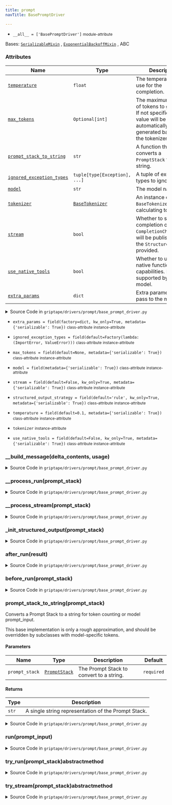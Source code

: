 ```yaml
---
title: prompt
navTitle: BasePromptDriver

---
```


-   `__all__ = ['BasePromptDriver']` <small>module-attribute</small>  <span id="griptape.drivers.prompt.__all__"></span> 

<span id="griptape.drivers.prompt.BasePromptDriver"></span>

Bases:
 [`SerializableMixin`](../../mixins/serializable_mixin.mdx#griptape.mixins.serializable_mixin.SerializableMixin "SerializableMixin (griptape.mixins.serializable_mixin.SerializableMixin)")
,  [`ExponentialBackoffMixin`](../../mixins/exponential_backoff_mixin.mdx#griptape.mixins.exponential_backoff_mixin.ExponentialBackoffMixin "ExponentialBackoffMixin (griptape.mixins.exponential_backoff_mixin.ExponentialBackoffMixin)")
, <span title="abc.ABC">ABC</span>

### Attributes

| Name                                                                                                                                                                                                                                                                                                                                                                | Type                                                                                                                                                                          | Description                                                                                                                        |
| ------------------------------------------------------------------------------------------------------------------------------------------------------------------------------------------------------------------------------------------------------------------------------------------------------------------------------------------------------------------- | ----------------------------------------------------------------------------------------------------------------------------------------------------------------------------- | ---------------------------------------------------------------------------------------------------------------------------------- |
| <a href="./#griptape.drivers.prompt.BasePromptDriver.temperature" title="temperature = field(default=0.1, metadata={'serializable': True})           class-attribute       instance-attribute    (griptape.drivers.prompt.BasePromptDriver.temperature)"><code class="language-python">temperature</code></a>                                                       | `float`                                                                                                                                                                       | The temperature to use for the completion.<br/>                                                                                    |
| <a href="./#griptape.drivers.prompt.BasePromptDriver.max_tokens" title="max_tokens = field(default=None, metadata={'serializable': True})           class-attribute       instance-attribute    (griptape.drivers.prompt.BasePromptDriver.max_tokens)"><code class="language-python">max_tokens</code></a>                                                          | `Optional[int]`                                                                                                                                                               | The maximum number of tokens to generate. If not specified, the value will be automatically generated based by the tokenizer.<br/> |
| <a href="./#griptape.drivers.prompt.BasePromptDriver.prompt_stack_to_string" title="prompt_stack_to_string(prompt_stack) (griptape.drivers.prompt.BasePromptDriver.prompt_stack_to_string)"><code class="language-python">prompt_stack_to_string</code></a>                                                                                                         | `str`                                                                                                                                                                         | A function that converts a `PromptStack` to a string.<br/>                                                                         |
| <a href="./#griptape.drivers.prompt.BasePromptDriver.ignored_exception_types" title="ignored_exception_types = field(default=Factory(lambda: (ImportError, ValueError)))           class-attribute       instance-attribute    (griptape.drivers.prompt.BasePromptDriver.ignored_exception_types)"><code class="language-python">ignored_exception_types</code></a> | `tuple[type[Exception], ...]`                                                                                                                                                 | A tuple of exception types to ignore.<br/>                                                                                         |
| <a href="./#griptape.drivers.prompt.BasePromptDriver.model" title="model = field(metadata={'serializable': True})           class-attribute       instance-attribute    (griptape.drivers.prompt.BasePromptDriver.model)"><code class="language-python">model</code></a>                                                                                            | `str`                                                                                                                                                                         | The model name.<br/>                                                                                                               |
| <a href="./#griptape.drivers.prompt.BasePromptDriver.tokenizer" title="tokenizer           instance-attribute    (griptape.drivers.prompt.BasePromptDriver.tokenizer)"><code class="language-python">tokenizer</code></a>                                                                                                                                           | <a href="../../tokenizers#griptape.tokenizers.BaseTokenizer" title="BaseTokenizer (griptape.tokenizers.BaseTokenizer)"><code class="language-python">BaseTokenizer</code></a> | An instance of `BaseTokenizer` to when calculating tokens.<br/>                                                                    |
| <a href="./#griptape.drivers.prompt.BasePromptDriver.stream" title="stream = field(default=False, kw_only=True, metadata={'serializable': True})           class-attribute       instance-attribute    (griptape.drivers.prompt.BasePromptDriver.stream)"><code class="language-python">stream</code></a>                                                           | `bool`                                                                                                                                                                        | Whether to stream the completion or not. `CompletionChunkEvent`s will be published to the `Structure` if one is provided.<br/>     |
| <a href="./#griptape.drivers.prompt.BasePromptDriver.use_native_tools" title="use_native_tools = field(default=False, kw_only=True, metadata={'serializable': True})           class-attribute       instance-attribute    (griptape.drivers.prompt.BasePromptDriver.use_native_tools)"><code class="language-python">use_native_tools</code></a>                   | `bool`                                                                                                                                                                        | Whether to use LLM's native function calling capabilities. Must be supported by the model.<br/>                                    |
| <a href="./#griptape.drivers.prompt.BasePromptDriver.extra_params" title="extra_params = field(factory=dict, kw_only=True, metadata={'serializable': True})           class-attribute       instance-attribute    (griptape.drivers.prompt.BasePromptDriver.extra_params)"><code class="language-python">extra_params</code></a>                                    | `dict`                                                                                                                                                                        | Extra parameters to pass to the model.<br/>                                                                                        |

<details><summary>Source Code in <code>griptape&#47;drivers&#47;prompt&#47;base_prompt_driver.py</code></summary>

```python
@define(kw_only=True)
class BasePromptDriver(SerializableMixin, ExponentialBackoffMixin, ABC):
    """Base class for the Prompt Drivers.

    Attributes:
        temperature: The temperature to use for the completion.
        max_tokens: The maximum number of tokens to generate. If not specified, the value will be automatically generated based by the tokenizer.
        prompt_stack_to_string: A function that converts a `PromptStack` to a string.
        ignored_exception_types: A tuple of exception types to ignore.
        model: The model name.
        tokenizer: An instance of `BaseTokenizer` to when calculating tokens.
        stream: Whether to stream the completion or not. `CompletionChunkEvent`s will be published to the `Structure` if one is provided.
        use_native_tools: Whether to use LLM's native function calling capabilities. Must be supported by the model.
        extra_params: Extra parameters to pass to the model.
    """

    temperature: float = field(default=0.1, metadata={"serializable": True})
    max_tokens: Optional[int] = field(default=None, metadata={"serializable": True})
    ignored_exception_types: tuple[type[Exception], ...] = field(default=Factory(lambda: (ImportError, ValueError)))
    model: str = field(metadata={"serializable": True})
    tokenizer: BaseTokenizer
    stream: bool = field(default=False, kw_only=True, metadata={"serializable": True})
    use_native_tools: bool = field(default=False, kw_only=True, metadata={"serializable": True})
    structured_output_strategy: StructuredOutputStrategy = field(
        default="rule", kw_only=True, metadata={"serializable": True}
    )
    extra_params: dict = field(factory=dict, kw_only=True, metadata={"serializable": True})

    def before_run(self, prompt_stack: PromptStack) -> None:
        self._init_structured_output(prompt_stack)
        EventBus.publish_event(StartPromptEvent(model=self.model, prompt_stack=prompt_stack))

    def after_run(self, result: Message) -> None:
        EventBus.publish_event(
            FinishPromptEvent(
                model=self.model,
                result=result.value,
                input_token_count=result.usage.input_tokens,
                output_token_count=result.usage.output_tokens,
            ),
        )

    @observable(tags=["PromptDriver.run()"])
    def run(self, prompt_input: PromptStack | BaseArtifact) -> Message:
        if isinstance(prompt_input, BaseArtifact):
            prompt_stack = PromptStack.from_artifact(prompt_input)
        else:
            prompt_stack = prompt_input

        for attempt in self.retrying():
            with attempt:
                self.before_run(prompt_stack)

                result = self.__process_stream(prompt_stack) if self.stream else self.__process_run(prompt_stack)

                self.after_run(result)

                return result
        raise Exception("prompt driver failed after all retry attempts")

    def prompt_stack_to_string(self, prompt_stack: PromptStack) -> str:
        """Converts a Prompt Stack to a string for token counting or model prompt_input.

        This base implementation is only a rough approximation, and should be overridden by subclasses with model-specific tokens.

        Args:
            prompt_stack: The Prompt Stack to convert to a string.

        Returns:
            A single string representation of the Prompt Stack.
        """
        prompt_lines = []

        for i in prompt_stack.messages:
            content = i.to_text()
            if i.is_user():
                prompt_lines.append(f"User: {content}")
            elif i.is_assistant():
                prompt_lines.append(f"Assistant: {content}")
            else:
                prompt_lines.append(content)

        prompt_lines.append("Assistant:")

        return "\n\n".join(prompt_lines)

    @abstractmethod
    def try_run(self, prompt_stack: PromptStack) -> Message: ...

    @abstractmethod
    def try_stream(self, prompt_stack: PromptStack) -> Iterator[DeltaMessage]: ...

    def _init_structured_output(self, prompt_stack: PromptStack) -> None:
        from griptape.tools import StructuredOutputTool

        if (output_schema := prompt_stack.output_schema) is not None:
            if self.structured_output_strategy == "tool":
                structured_output_tool = StructuredOutputTool(output_schema=output_schema)
                if structured_output_tool not in prompt_stack.tools:
                    prompt_stack.tools.append(structured_output_tool)
            elif self.structured_output_strategy == "rule":
                output_artifact = TextArtifact(JsonSchemaRule(prompt_stack.to_output_json_schema()).to_text())
                system_messages = prompt_stack.system_messages
                if system_messages:
                    last_system_message = prompt_stack.system_messages[-1]
                    last_system_message.content.extend(
                        [
                            TextMessageContent(TextArtifact("\n\n")),
                            TextMessageContent(output_artifact),
                        ]
                    )
                else:
                    prompt_stack.messages.insert(
                        0,
                        Message(
                            content=[TextMessageContent(output_artifact)],
                            role=Message.SYSTEM_ROLE,
                        ),
                    )

    def __process_run(self, prompt_stack: PromptStack) -> Message:
        return self.try_run(prompt_stack)

    def __process_stream(self, prompt_stack: PromptStack) -> Message:
        delta_contents: dict[int, list[BaseDeltaMessageContent]] = {}
        usage = DeltaMessage.Usage()

        # Aggregate all content deltas from the stream
        message_deltas = self.try_stream(prompt_stack)
        for message_delta in message_deltas:
            usage += message_delta.usage
            content = message_delta.content

            if content is not None:
                if content.index in delta_contents:
                    delta_contents[content.index].append(content)
                else:
                    delta_contents[content.index] = [content]
                if isinstance(content, TextDeltaMessageContent):
                    EventBus.publish_event(TextChunkEvent(token=content.text, index=content.index))
                elif isinstance(content, AudioDeltaMessageContent) and content.data is not None:
                    EventBus.publish_event(AudioChunkEvent(data=content.data))
                elif isinstance(content, ActionCallDeltaMessageContent):
                    EventBus.publish_event(
                        ActionChunkEvent(
                            partial_input=content.partial_input,
                            tag=content.tag,
                            name=content.name,
                            path=content.path,
                            index=content.index,
                        ),
                    )

        # Build a complete content from the content deltas
        return self.__build_message(list(delta_contents.values()), usage)

    def __build_message(
        self, delta_contents: list[list[BaseDeltaMessageContent]], usage: DeltaMessage.Usage
    ) -> Message:
        content = []
        for delta_content in delta_contents:
            text_deltas = [delta for delta in delta_content if isinstance(delta, TextDeltaMessageContent)]
            audio_deltas = [delta for delta in delta_content if isinstance(delta, AudioDeltaMessageContent)]
            action_deltas = [delta for delta in delta_content if isinstance(delta, ActionCallDeltaMessageContent)]

            if text_deltas:
                content.append(TextMessageContent.from_deltas(text_deltas))
            if audio_deltas:
                content.append(AudioMessageContent.from_deltas(audio_deltas))
            if action_deltas:
                content.append(ActionCallMessageContent.from_deltas(action_deltas))

        return Message(
            content=content,
            role=Message.ASSISTANT_ROLE,
            usage=Message.Usage(input_tokens=usage.input_tokens, output_tokens=usage.output_tokens),
        )
```

</details>

-   `extra_params = field(factory=dict, kw_only=True, metadata={'serializable': True})` <small>class-attribute</small> <small>instance-attribute</small>  <span id="griptape.drivers.prompt.BasePromptDriver.extra_params"></span> 

-   `ignored_exception_types = field(default=Factory(lambda: (ImportError, ValueError)))` <small>class-attribute</small> <small>instance-attribute</small>  <span id="griptape.drivers.prompt.BasePromptDriver.ignored_exception_types"></span> 

-   `max_tokens = field(default=None, metadata={'serializable': True})` <small>class-attribute</small> <small>instance-attribute</small>  <span id="griptape.drivers.prompt.BasePromptDriver.max_tokens"></span> 

-   `model = field(metadata={'serializable': True})` <small>class-attribute</small> <small>instance-attribute</small>  <span id="griptape.drivers.prompt.BasePromptDriver.model"></span> 

-   `stream = field(default=False, kw_only=True, metadata={'serializable': True})` <small>class-attribute</small> <small>instance-attribute</small>  <span id="griptape.drivers.prompt.BasePromptDriver.stream"></span> 

-   `structured_output_strategy = field(default='rule', kw_only=True, metadata={'serializable': True})` <small>class-attribute</small> <small>instance-attribute</small>  <span id="griptape.drivers.prompt.BasePromptDriver.structured_output_strategy"></span> 

-   `temperature = field(default=0.1, metadata={'serializable': True})` <small>class-attribute</small> <small>instance-attribute</small>  <span id="griptape.drivers.prompt.BasePromptDriver.temperature"></span> 

-   `tokenizer` <small>instance-attribute</small>  <span id="griptape.drivers.prompt.BasePromptDriver.tokenizer"></span> 

-   `use_native_tools = field(default=False, kw_only=True, metadata={'serializable': True})` <small>class-attribute</small> <small>instance-attribute</small>  <span id="griptape.drivers.prompt.BasePromptDriver.use_native_tools"></span> 

<span id="griptape.drivers.prompt.BasePromptDriver.__build_message"></span>

### \_\_build_message(delta_contents, usage)

<details><summary>Source Code in <code>griptape&#47;drivers&#47;prompt&#47;base_prompt_driver.py</code></summary>

```python
def __build_message(
    self, delta_contents: list[list[BaseDeltaMessageContent]], usage: DeltaMessage.Usage
) -> Message:
    content = []
    for delta_content in delta_contents:
        text_deltas = [delta for delta in delta_content if isinstance(delta, TextDeltaMessageContent)]
        audio_deltas = [delta for delta in delta_content if isinstance(delta, AudioDeltaMessageContent)]
        action_deltas = [delta for delta in delta_content if isinstance(delta, ActionCallDeltaMessageContent)]

        if text_deltas:
            content.append(TextMessageContent.from_deltas(text_deltas))
        if audio_deltas:
            content.append(AudioMessageContent.from_deltas(audio_deltas))
        if action_deltas:
            content.append(ActionCallMessageContent.from_deltas(action_deltas))

    return Message(
        content=content,
        role=Message.ASSISTANT_ROLE,
        usage=Message.Usage(input_tokens=usage.input_tokens, output_tokens=usage.output_tokens),
    )
```

</details>

<span id="griptape.drivers.prompt.BasePromptDriver.__process_run"></span>

### \_\_process_run(prompt_stack)

<details><summary>Source Code in <code>griptape&#47;drivers&#47;prompt&#47;base_prompt_driver.py</code></summary>

```python
def __process_run(self, prompt_stack: PromptStack) -> Message:
    return self.try_run(prompt_stack)
```

</details>

<span id="griptape.drivers.prompt.BasePromptDriver.__process_stream"></span>

### \_\_process_stream(prompt_stack)

<details><summary>Source Code in <code>griptape&#47;drivers&#47;prompt&#47;base_prompt_driver.py</code></summary>

```python
def __process_stream(self, prompt_stack: PromptStack) -> Message:
    delta_contents: dict[int, list[BaseDeltaMessageContent]] = {}
    usage = DeltaMessage.Usage()

    # Aggregate all content deltas from the stream
    message_deltas = self.try_stream(prompt_stack)
    for message_delta in message_deltas:
        usage += message_delta.usage
        content = message_delta.content

        if content is not None:
            if content.index in delta_contents:
                delta_contents[content.index].append(content)
            else:
                delta_contents[content.index] = [content]
            if isinstance(content, TextDeltaMessageContent):
                EventBus.publish_event(TextChunkEvent(token=content.text, index=content.index))
            elif isinstance(content, AudioDeltaMessageContent) and content.data is not None:
                EventBus.publish_event(AudioChunkEvent(data=content.data))
            elif isinstance(content, ActionCallDeltaMessageContent):
                EventBus.publish_event(
                    ActionChunkEvent(
                        partial_input=content.partial_input,
                        tag=content.tag,
                        name=content.name,
                        path=content.path,
                        index=content.index,
                    ),
                )

    # Build a complete content from the content deltas
    return self.__build_message(list(delta_contents.values()), usage)
```

</details>

<span id="griptape.drivers.prompt.BasePromptDriver._init_structured_output"></span>

### \_init_structured_output(prompt_stack)

<details><summary>Source Code in <code>griptape&#47;drivers&#47;prompt&#47;base_prompt_driver.py</code></summary>

```python
def _init_structured_output(self, prompt_stack: PromptStack) -> None:
    from griptape.tools import StructuredOutputTool

    if (output_schema := prompt_stack.output_schema) is not None:
        if self.structured_output_strategy == "tool":
            structured_output_tool = StructuredOutputTool(output_schema=output_schema)
            if structured_output_tool not in prompt_stack.tools:
                prompt_stack.tools.append(structured_output_tool)
        elif self.structured_output_strategy == "rule":
            output_artifact = TextArtifact(JsonSchemaRule(prompt_stack.to_output_json_schema()).to_text())
            system_messages = prompt_stack.system_messages
            if system_messages:
                last_system_message = prompt_stack.system_messages[-1]
                last_system_message.content.extend(
                    [
                        TextMessageContent(TextArtifact("\n\n")),
                        TextMessageContent(output_artifact),
                    ]
                )
            else:
                prompt_stack.messages.insert(
                    0,
                    Message(
                        content=[TextMessageContent(output_artifact)],
                        role=Message.SYSTEM_ROLE,
                    ),
                )
```

</details>

<span id="griptape.drivers.prompt.BasePromptDriver.after_run"></span>

### after_run(result)

<details><summary>Source Code in <code>griptape&#47;drivers&#47;prompt&#47;base_prompt_driver.py</code></summary>

```python
def after_run(self, result: Message) -> None:
    EventBus.publish_event(
        FinishPromptEvent(
            model=self.model,
            result=result.value,
            input_token_count=result.usage.input_tokens,
            output_token_count=result.usage.output_tokens,
        ),
    )
```

</details>

<span id="griptape.drivers.prompt.BasePromptDriver.before_run"></span>

### before_run(prompt_stack)

<details><summary>Source Code in <code>griptape&#47;drivers&#47;prompt&#47;base_prompt_driver.py</code></summary>

```python
def before_run(self, prompt_stack: PromptStack) -> None:
    self._init_structured_output(prompt_stack)
    EventBus.publish_event(StartPromptEvent(model=self.model, prompt_stack=prompt_stack))
```

</details>

<span id="griptape.drivers.prompt.BasePromptDriver.prompt_stack_to_string"></span>

### prompt_stack_to_string(prompt_stack)

Converts a Prompt Stack to a string for token counting or model prompt_input.

This base implementation is only a rough approximation, and should be overridden by subclasses with model-specific tokens.

#### Parameters

| Name           | Type                                                                                                                                                      | Description                                   | Default    |
| -------------- | --------------------------------------------------------------------------------------------------------------------------------------------------------- | --------------------------------------------- | ---------- |
| `prompt_stack` | <a href="../../common#griptape.common.PromptStack" title="PromptStack (griptape.common.PromptStack)"><code class="language-python">PromptStack</code></a> | The Prompt Stack to convert to a string.<br/> | `required` |

#### Returns

| Type  | Description                                              |
| ----- | -------------------------------------------------------- |
| `str` | A single string representation of the Prompt Stack.<br/> |

<details><summary>Source Code in <code>griptape&#47;drivers&#47;prompt&#47;base_prompt_driver.py</code></summary>

```python
def prompt_stack_to_string(self, prompt_stack: PromptStack) -> str:
    """Converts a Prompt Stack to a string for token counting or model prompt_input.

    This base implementation is only a rough approximation, and should be overridden by subclasses with model-specific tokens.

    Args:
        prompt_stack: The Prompt Stack to convert to a string.

    Returns:
        A single string representation of the Prompt Stack.
    """
    prompt_lines = []

    for i in prompt_stack.messages:
        content = i.to_text()
        if i.is_user():
            prompt_lines.append(f"User: {content}")
        elif i.is_assistant():
            prompt_lines.append(f"Assistant: {content}")
        else:
            prompt_lines.append(content)

    prompt_lines.append("Assistant:")

    return "\n\n".join(prompt_lines)
```

</details>

<span id="griptape.drivers.prompt.BasePromptDriver.run"></span>

### run(prompt_input)

<details><summary>Source Code in <code>griptape&#47;drivers&#47;prompt&#47;base_prompt_driver.py</code></summary>

```python
@observable(tags=["PromptDriver.run()"])
def run(self, prompt_input: PromptStack | BaseArtifact) -> Message:
    if isinstance(prompt_input, BaseArtifact):
        prompt_stack = PromptStack.from_artifact(prompt_input)
    else:
        prompt_stack = prompt_input

    for attempt in self.retrying():
        with attempt:
            self.before_run(prompt_stack)

            result = self.__process_stream(prompt_stack) if self.stream else self.__process_run(prompt_stack)

            self.after_run(result)

            return result
    raise Exception("prompt driver failed after all retry attempts")
```

</details>

<span id="griptape.drivers.prompt.BasePromptDriver.try_run"></span>

### try_run(prompt_stack)abstractmethod

<details><summary>Source Code in <code>griptape&#47;drivers&#47;prompt&#47;base_prompt_driver.py</code></summary>

```python
@abstractmethod
def try_run(self, prompt_stack: PromptStack) -> Message: ...
```

</details>

<span id="griptape.drivers.prompt.BasePromptDriver.try_stream"></span>

### try_stream(prompt_stack)abstractmethod

<details><summary>Source Code in <code>griptape&#47;drivers&#47;prompt&#47;base_prompt_driver.py</code></summary>

```python
@abstractmethod
def try_stream(self, prompt_stack: PromptStack) -> Iterator[DeltaMessage]: ...
```

</details>
